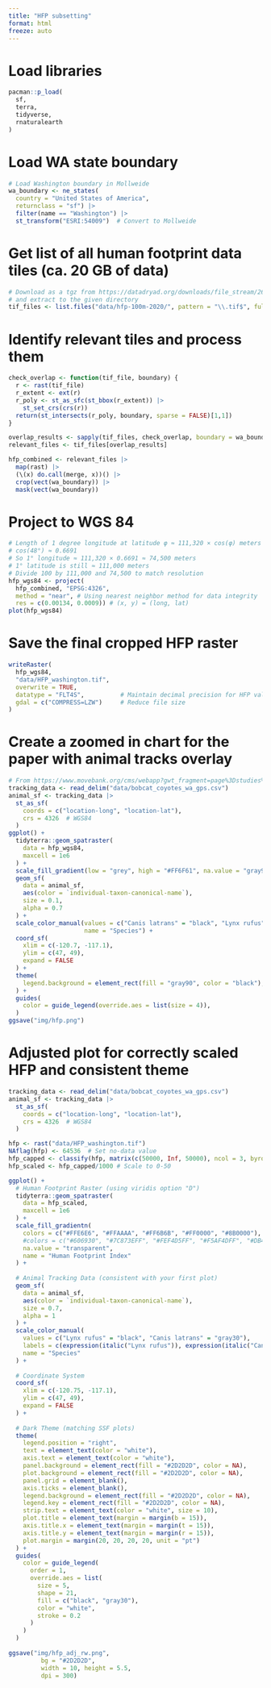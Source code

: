 ```yaml
---
title: "HFP subsetting"
format: html
freeze: auto
---
```


# Load libraries
```r
pacman::p_load(
  sf,
  terra,
  tidyverse,
  rnaturalearth
)
```

# Load WA state boundary
```r
# Load Washington boundary in Mollweide
wa_boundary <- ne_states(
  country = "United States of America",
  returnclass = "sf") |>
  filter(name == "Washington") |>
  st_transform("ESRI:54009")  # Convert to Mollweide
```

# Get list of all human footprint data tiles (ca. 20 GB of data)
```r
# Download as a tgz from https://datadryad.org/downloads/file_stream/2679334 
# and extract to the given directory
tif_files <- list.files("data/hfp-100m-2020/", pattern = "\\.tif$", full.names = TRUE)
```

# Identify relevant tiles and process them
```r
check_overlap <- function(tif_file, boundary) {
  r <- rast(tif_file)
  r_extent <- ext(r)
  r_poly <- st_as_sfc(st_bbox(r_extent)) |> 
    st_set_crs(crs(r))
  return(st_intersects(r_poly, boundary, sparse = FALSE)[1,1])
}

overlap_results <- sapply(tif_files, check_overlap, boundary = wa_boundary)
relevant_files <- tif_files[overlap_results]

hfp_combined <- relevant_files |>
  map(rast) |>
  (\(x) do.call(merge, x))() |>
  crop(vect(wa_boundary)) |>
  mask(vect(wa_boundary))
```

# Project to WGS 84
```r
# Length of 1 degree longitude at latitude φ ≈ 111,320 × cos(φ) meters
# cos(48°) ≈ 0.6691
# So 1° longitude ≈ 111,320 × 0.6691 ≈ 74,500 meters
# 1° latitude is still ≈ 111,000 meters
# Divide 100 by 111,000 and 74,500 to match resolution
hfp_wgs84 <- project(
  hfp_combined, "EPSG:4326",
  method = "near", # Using nearest neighbor method for data integrity
  res = c(0.00134, 0.0009)) # (x, y) = (long, lat)
plot(hfp_wgs84)
```

# Save the final cropped HFP raster
```r
writeRaster(
  hfp_wgs84,
  "data/HFP_washington.tif",
  overwrite = TRUE,
  datatype = "FLT4S",          # Maintain decimal precision for HFP values
  gdal = c("COMPRESS=LZW")     # Reduce file size
)
```

# Create a zoomed in chart for the paper with animal tracks overlay
```r
# From https://www.movebank.org/cms/webapp?gwt_fragment=page%3Dstudies%2Cpath%3Dstudy2636372210
tracking_data <- read_delim("data/bobcat_coyotes_wa_gps.csv")
animal_sf <- tracking_data |>
  st_as_sf(
    coords = c("location-long", "location-lat"),
    crs = 4326  # WGS84
  )
ggplot() +
  tidyterra::geom_spatraster(
    data = hfp_wgs84,
    maxcell = 1e6
  ) +
  scale_fill_gradient(low = "grey", high = "#FF6F61", na.value = "gray90", name = "Human footprint index") +
  geom_sf(
    data = animal_sf,
    aes(color = `individual-taxon-canonical-name`),
    size = 0.1,
    alpha = 0.7
  ) +
  scale_color_manual(values = c("Canis latrans" = "black", "Lynx rufus" = "white"), 
                     name = "Species") +
  coord_sf(
    xlim = c(-120.7, -117.1),
    ylim = c(47, 49),
    expand = FALSE
  ) +
  theme(
    legend.background = element_rect(fill = "gray90", color = "black"),
  ) +
  guides(
    color = guide_legend(override.aes = list(size = 4)),
  )
ggsave("img/hfp.png")
```

# Adjusted plot for correctly scaled HFP and consistent theme
```r
tracking_data <- read_delim("data/bobcat_coyotes_wa_gps.csv")
animal_sf <- tracking_data |>
  st_as_sf(
    coords = c("location-long", "location-lat"),
    crs = 4326  # WGS84
  )

hfp <- rast("data/HFP_washington.tif")
NAflag(hfp) <- 64536  # Set no-data value
hfp_capped <- classify(hfp, matrix(c(50000, Inf, 50000), ncol = 3, byrow = TRUE)) # Cap at 50k
hfp_scaled <- hfp_capped/1000 # Scale to 0-50

ggplot() +
  # Human Footprint Raster (using viridis option "D")
  tidyterra::geom_spatraster(
    data = hfp_scaled,
    maxcell = 1e6
  ) +
  scale_fill_gradientn(
    colors = c("#FFE6E6", "#FFAAAA", "#FF6B6B", "#FF0000", "#8B0000"),  # Red to white
    #colors = c("#606930", "#7C873EFF", "#FEF4D5FF", "#F5AF4DFF", "#DB4743FF", "#ab2521"),  # Red to green
    na.value = "transparent",
    name = "Human Footprint Index"
  ) +
  
  # Animal Tracking Data (consistent with your first plot)
  geom_sf(
    data = animal_sf,
    aes(color = `individual-taxon-canonical-name`),
    size = 0.7,
    alpha = 1
  ) +
  scale_color_manual(
    values = c("Lynx rufus" = "black", "Canis latrans" = "gray30"),
    labels = c(expression(italic("Lynx rufus")), expression(italic("Canis latrans"))),
    name = "Species"
  ) +
  
  # Coordinate System
  coord_sf(
    xlim = c(-120.75, -117.1),
    ylim = c(47, 49),
    expand = FALSE
  ) +
  
  # Dark Theme (matching SSF plots)
  theme(
    legend.position = "right",
    text = element_text(color = "white"),
    axis.text = element_text(color = "white"),
    panel.background = element_rect(fill = "#2D2D2D", color = NA),
    plot.background = element_rect(fill = "#2D2D2D", color = NA),
    panel.grid = element_blank(), 
    axis.ticks = element_blank(),
    legend.background = element_rect(fill = "#2D2D2D", color = NA),
    legend.key = element_rect(fill = "#2D2D2D", color = NA),
    strip.text = element_text(color = "white", size = 10),
    plot.title = element_text(margin = margin(b = 15)),
    axis.title.x = element_text(margin = margin(t = 15)),
    axis.title.y = element_text(margin = margin(r = 15)),
    plot.margin = margin(20, 20, 20, 20, unit = "pt")
  ) +
  guides(
    color = guide_legend(
      order = 1,
      override.aes = list(
        size = 5,
        shape = 21,
        fill = c("black", "gray30"),
        color = "white",
        stroke = 0.2
      )
    )
  )
      
ggsave("img/hfp_adj_rw.png",
         bg = "#2D2D2D",
         width = 10, height = 5.5,
         dpi = 300)

```

